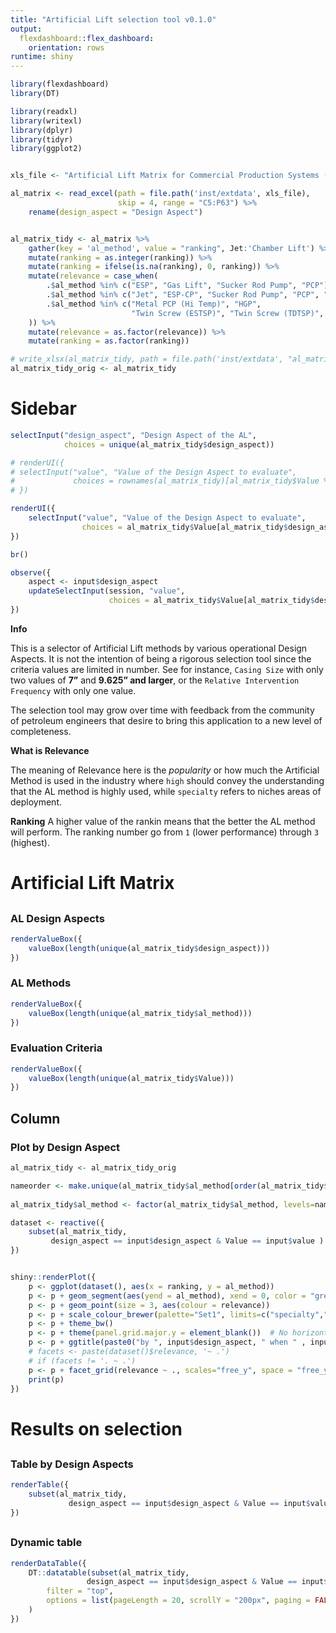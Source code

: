 ```yaml
---
title: "Artificial Lift selection tool v0.1.0"
output: 
  flexdashboard::flex_dashboard:
    orientation: rows
runtime: shiny    
---
```


```r
library(flexdashboard)
library(DT)
```


```r
library(readxl)
library(writexl)
library(dplyr)
library(tidyr)
library(ggplot2)


xls_file <- "Artificial Lift Matrix for Commercial Production Systems (CPS)14Aug062.xlsx"

al_matrix <- read_excel(path = file.path('inst/extdata', xls_file), 
                        skip = 4, range = "C5:P63") %>% 
    rename(design_aspect = "Design Aspect")


al_matrix_tidy <- al_matrix %>% 
    gather(key = 'al_method', value = "ranking", Jet:'Chamber Lift') %>% 
    mutate(ranking = as.integer(ranking)) %>% 
    mutate(ranking = ifelse(is.na(ranking), 0, ranking)) %>% 
    mutate(relevance = case_when(
        .$al_method %in% c("ESP", "Gas Lift", "Sucker Rod Pump", "PCP") ~ "high",
        .$al_method %in% c("Jet", "ESP-CP", "Sucker Rod Pump", "PCP", "HSP") ~ "low",
        .$al_method %in% c("Metal PCP (Hi Temp)", "HGP", 
                           "Twin Screw (ESTSP)", "Twin Screw (TDTSP)", "Chamber Lift") ~ "specialty"
    )) %>% 
    mutate(relevance = as.factor(relevance)) %>% 
    mutate(ranking = as.factor(ranking))

# write_xlsx(al_matrix_tidy, path = file.path('inst/extdata', "al_matrix_tidy.xlsx"))
al_matrix_tidy_orig <- al_matrix_tidy
```

# Sidebar {.sidebar data-width="350"}

```r
selectInput("design_aspect", "Design Aspect of the AL", 
            choices = unique(al_matrix_tidy$design_aspect))

# renderUI({
# selectInput("value", "Value of the Design Aspect to evaluate",
#             choices = rownames(al_matrix_tidy)[al_matrix_tidy$Value %in% input$design_aspect])
# })

renderUI({
    selectInput("value", "Value of the Design Aspect to evaluate",
                choices = al_matrix_tidy$Value[al_matrix_tidy$design_aspect == levels(al_matrix_tidy$design_aspect)[1]])
})

br()

observe({
    aspect <- input$design_aspect
    updateSelectInput(session, "value", 
                      choices = al_matrix_tidy$Value[al_matrix_tidy$design_aspect == aspect])
})    
```


**Info**

This is a selector of Artificial Lift methods by various operational Design Aspects. It is not the intention of being a rigorous selection tool since the criteria values are limited in number. See for instance, `Casing Size` with only two values of **7"** and **9.625" and larger**, or the `Relative Intervention Frequency` with only one value.

The selection tool may grow over time with feedback from the community of petroleum engineers that desire to bring this application to a new level of completeness.

**What is Relevance**

The meaning of Relevance here is the *popularity* or how much the Artificial Method is used in the industry where `high` should convey the understanding that the AL method is highly used, while `specialty` refers to niches areas of deployment.

**Ranking**
A higher value of the rankin means that the better the AL method will perform. The ranking number go from `1` (lower performance) through `3` (highest).



# Artificial Lift Matrix

## 

### AL Design Aspects {.value-box}

```r
renderValueBox({
    valueBox(length(unique(al_matrix_tidy$design_aspect)))
})
```

### AL Methods {.value-box}

```r
renderValueBox({
    valueBox(length(unique(al_matrix_tidy$al_method)))
})
```

### Evaluation Criteria  {.value-box}

```r
renderValueBox({
    valueBox(length(unique(al_matrix_tidy$Value)))
})
```

## Column

### Plot by Design Aspect

```r

al_matrix_tidy <- al_matrix_tidy_orig

nameorder <- make.unique(al_matrix_tidy$al_method[order(al_matrix_tidy$relevance, al_matrix_tidy$ranking)])
    
al_matrix_tidy$al_method <- factor(al_matrix_tidy$al_method, levels=nameorder)

dataset <- reactive({
    subset(al_matrix_tidy, 
         design_aspect == input$design_aspect & Value == input$value )    
})


shiny::renderPlot({
    p <- ggplot(dataset(), aes(x = ranking, y = al_method)) 
    p <- p + geom_segment(aes(yend = al_method), xend = 0, color = "grey50") 
    p <- p + geom_point(size = 3, aes(colour = relevance))
    p <- p + scale_colour_brewer(palette="Set1", limits=c("specialty","low", "high")) 
    p <- p + theme_bw()
    p <- p + theme(panel.grid.major.y = element_blank())  # No horizontal grid lines
    p <- p + ggtitle(paste0("by ", input$design_aspect, " when " , input$value))
    # facets <- paste(dataset()$relevance, '~ .')
    # if (facets != '. ~ .')
    p <- p + facet_grid(relevance ~ ., scales="free_y", space = "free_y")
    print(p)
})
```


# Results on selection

##  {data-orientation=rows}

### Table by Design Aspects

```r
renderTable({
    subset(al_matrix_tidy, 
             design_aspect == input$design_aspect & Value == input$value )
})
```

##  {data-orientation=rows}

### Dynamic table

```r
renderDataTable({
    DT::datatable(subset(al_matrix_tidy, 
                 design_aspect == input$design_aspect & Value == input$value ),
        filter = "top",
        options = list(pageLength = 20, scrollY = "200px", paging = FALSE)
    )
})    
```
